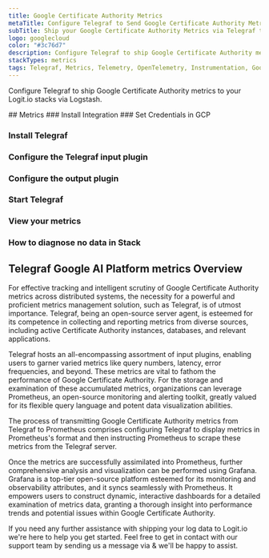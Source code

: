 ```yaml
---
title: Google Certificate Authority Metrics
metaTitle: Configure Telegraf to Send Google Certificate Authority Metrics
subTitle: Ship your Google Certificate Authority Metrics via Telegraf to your Logit.io Stack
logo: googlecloud
color: "#3c76d7"
description: Configure Telegraf to ship Google Certificate Authority metrics to Logit.io. Get started using our Telegraf Google Certificate Authority metrics example.
stackTypes: metrics
tags: Telegraf, Metrics, Telemetry, OpenTelemetry, Instrumentation, Google Certificate Authority, Security, Public Key Infrastructure
---
```


Configure Telegraf to ship Google Certificate Authority metrics to your Logit.io stacks via Logstash.

<Steps>
  ## Metrics
  ### Install Integration
  <InstallIntegration/>
  ### Set Credentials in GCP

  <SetGCPCredentials intro="Google Certificate Authority Service, a part of Google Cloud, streamlines and secures the management and deployment of private Certificate Authorities."/>

  ### Install Telegraf

  <InstallTelegraf />

  ### Configure the Telegraf input plugin

  <TelegrafStackDriverInput metric_type="privateca.googleapis.com"/>

  ### Configure the output plugin

  <TelegrafOutputPlugin />

  ### Start Telegraf

  <StartTelegraf />

  ### View your metrics
  <LaunchStack stackType="metrics" source="Google_Certificate_Authority_Metrics_via_Telegraf" utmMedium="metrics" utmCampaign="telegraf-GoogleCertificateAuthority-metrics" />

  ### How to diagnose no data in Stack

  <DiagnoseNoData />
</Steps>

## Telegraf Google AI Platform metrics Overview

For effective tracking and intelligent scrutiny of Google Certificate Authority metrics across distributed systems, 
the necessity for a powerful and proficient metrics management solution, such as Telegraf, is of utmost importance. 
Telegraf, being an open-source server agent, is esteemed for its competence in collecting and reporting metrics 
from diverse sources, including active Certificate Authority instances, databases, and relevant applications.

Telegraf hosts an all-encompassing assortment of input plugins, enabling users to garner varied metrics like 
query numbers, latency, error frequencies, and beyond. These metrics are vital to fathom the performance of 
Google Certificate Authority. For the storage and examination of these accumulated metrics, organizations 
can leverage Prometheus, an open-source monitoring and alerting toolkit, greatly valued for its flexible 
query language and potent data visualization abilities.

The process of transmitting Google Certificate Authority metrics from Telegraf to Prometheus comprises 
configuring Telegraf to display metrics in Prometheus's format and then instructing Prometheus to scrape 
these metrics from the Telegraf server.

Once the metrics are successfully assimilated into Prometheus, further comprehensive analysis and visualization 
can be performed using Grafana. Grafana is a top-tier open-source platform esteemed for its monitoring and 
observability attributes, and it syncs seamlessly with Prometheus. It empowers users to construct dynamic, 
interactive dashboards for a detailed examination of metrics data, granting a thorough insight into performance 
trends and potential issues within Google Certificate Authority.

If you need any further assistance with shipping your log data to Logit.io we're here to help you get started. 
Feel free to get in contact with our support team by sending us a message via <IntercomButton text="live chat" /> & we'll be happy to assist.
